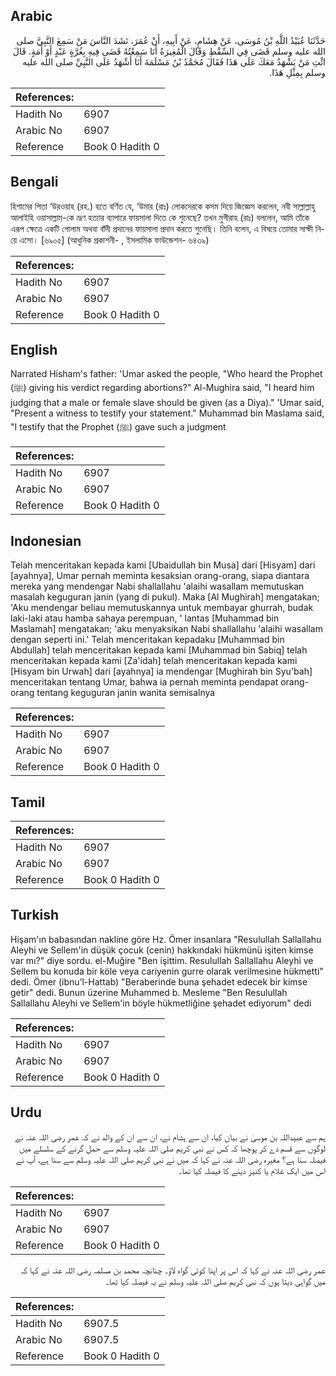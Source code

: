 ## Arabic


<div dir="rtl" lang="ar" style={{fontSize:'larger',backgroundColor:'#f8f9fa',padding:20}}>
حَدَّثَنَا عُبَيْدُ اللَّهِ بْنُ مُوسَى، عَنْ هِشَامٍ، عَنْ أَبِيهِ، أَنْ عُمَرَ، نَشَدَ النَّاسَ مَنْ سَمِعَ النَّبِيَّ صلى الله عليه وسلم قَضَى فِي السِّقْطِ وَقَالَ الْمُغِيرَةُ أَنَا سَمِعْتُهُ قَضَى فِيهِ بِغُرَّةٍ عَبْدٍ أَوْ أَمَةٍ‏.‏ قَالَ ائْتِ مَنْ يَشْهَدُ مَعَكَ عَلَى هَذَا فَقَالَ مُحَمَّدُ بْنُ مَسْلَمَةَ أَنَا أَشْهَدُ عَلَى النَّبِيِّ صلى الله عليه وسلم بِمِثْلِ هَذَا‏.‏
</div>
<div style={{backgroundColor:'#f8f9fa',padding:20, marginBottom: 10}}><table> <thead> <tr> <th>References:</th> <th></th> </tr> </thead> <tbody><tr><td>Hadith No</td><td>6907</td></tr><tr><td>Arabic No</td><td>6907</td></tr><tr><td>Reference</td><td>Book 0 Hadith 0</td></tr></tbody></table></div>

## Bengali


<div dir="ltr" lang="bn" style={{fontSize:'larger',backgroundColor:'#f8f9fa',padding:20}}>
হিশামের পিতা ‘উরওয়াহ (রহ.) হতে বর্ণিত যে, ‘উমার (রাঃ) লোকদেরকে কসম দিয়ে জিজ্ঞেস করলেন, নবী সাল্লাল্লাহু আলাইহি ওয়াসাল্লাম-কে ভ্রূণ হত্যার ব্যাপারে ফায়সালা দিতে কে শুনেছে? তখন মুগীরাহ (রাঃ) বললেন, আমি তাঁকে এরূপ ক্ষেত্রে একটি গোলাম অথবা বাঁদী প্রদানের ফায়সালা প্রদান করতে শুনেছি। তিনি বলেন, এ বিষয়ে তোমার সাক্ষী নিয়ে এসো। [৬৯০৫] (আধুনিক প্রকাশনী- , ইসলামিক ফাউন্ডেশন- ৬৪৩৯)
</div>
<div style={{backgroundColor:'#f8f9fa',padding:20, marginBottom: 10}}><table> <thead> <tr> <th>References:</th> <th></th> </tr> </thead> <tbody><tr><td>Hadith No</td><td>6907</td></tr><tr><td>Arabic No</td><td>6907</td></tr><tr><td>Reference</td><td>Book 0 Hadith 0</td></tr></tbody></table></div>

## English


<div dir="ltr" lang="en" style={{fontSize:'larger',backgroundColor:'#f8f9fa',padding:20}}>
Narrated Hisham's father: 'Umar asked the people, "Who heard the Prophet (ﷺ) giving his verdict regarding abortions?" Al-Mughira said, "I heard him judging that a male or female slave should be given (as a Diya)." 'Umar said, "Present a witness to testify your statement." Muhammad bin Maslama said, "I testify that the Prophet (ﷺ) gave such a judgment
</div>
<div style={{backgroundColor:'#f8f9fa',padding:20, marginBottom: 10}}><table> <thead> <tr> <th>References:</th> <th></th> </tr> </thead> <tbody><tr><td>Hadith No</td><td>6907</td></tr><tr><td>Arabic No</td><td>6907</td></tr><tr><td>Reference</td><td>Book 0 Hadith 0</td></tr></tbody></table></div>

## Indonesian


<div dir="ltr" lang="id" style={{fontSize:'larger',backgroundColor:'#f8f9fa',padding:20}}>
Telah menceritakan kepada kami [Ubaidullah bin Musa] dari [Hisyam] dari [ayahnya], Umar pernah meminta kesaksian orang-orang, siapa diantara mereka yang mendengar Nabi shallallahu 'alaihi wasallam memutuskan masalah keguguran janin (yang di pukul). Maka [Al Mughirah] mengatakan; 'Aku mendengar beliau memutuskannya untuk membayar ghurrah, budak laki-laki atau hamba sahaya perempuan, ' lantas [Muhammad bin Maslamah] mengatakan; 'aku menyaksikan Nabi shallallahu 'alaihi wasallam dengan seperti ini.' Telah menceritakan kepadaku [Muhammad bin Abdullah] telah menceritakan kepada kami [Muhammad bin Sabiq] telah menceritakan kepada kami [Za'idah] telah menceritakan kepada kami [Hisyam bin Urwah] dari [ayahnya] ia mendengar [Mughirah bin Syu'bah] menceritakan tentang Umar, bahwa ia pernah meminta pendapat orang-orang tentang keguguran janin wanita semisalnya
</div>
<div style={{backgroundColor:'#f8f9fa',padding:20, marginBottom: 10}}><table> <thead> <tr> <th>References:</th> <th></th> </tr> </thead> <tbody><tr><td>Hadith No</td><td>6907</td></tr><tr><td>Arabic No</td><td>6907</td></tr><tr><td>Reference</td><td>Book 0 Hadith 0</td></tr></tbody></table></div>

## Tamil


<div dir="ltr" lang="ta" style={{fontSize:'larger',backgroundColor:'#f8f9fa',padding:20}}>

</div>
<div style={{backgroundColor:'#f8f9fa',padding:20, marginBottom: 10}}><table> <thead> <tr> <th>References:</th> <th></th> </tr> </thead> <tbody><tr><td>Hadith No</td><td>6907</td></tr><tr><td>Arabic No</td><td>6907</td></tr><tr><td>Reference</td><td>Book 0 Hadith 0</td></tr></tbody></table></div>

## Turkish


<div dir="ltr" lang="tr" style={{fontSize:'larger',backgroundColor:'#f8f9fa',padding:20}}>
Hişam'ın babasından nakline göre Hz. Ömer insanlara "Resulullah Sallallahu Aleyhi ve Sellem'in düşük çocuk (cenin) hakkındaki hükmünü işiten kimse var mı?" diye sordu. el-Muğire "Ben işittim. Resulullah Sallallahu Aleyhi ve Sellem bu konuda bir köle veya cariyenin gurre olarak verilmesine hükmetti" dedi. Ömer (ibnu’l-Hattab) "Beraberinde buna şehadet edecek bir kimse getir" dedi. Bunun üzerine Muhammed b. Mesleme "Ben Resulullah Sallallahu Aleyhi ve Sellem'in böyle hükmetliğine şehadet ediyorum" dedi
</div>
<div style={{backgroundColor:'#f8f9fa',padding:20, marginBottom: 10}}><table> <thead> <tr> <th>References:</th> <th></th> </tr> </thead> <tbody><tr><td>Hadith No</td><td>6907</td></tr><tr><td>Arabic No</td><td>6907</td></tr><tr><td>Reference</td><td>Book 0 Hadith 0</td></tr></tbody></table></div>

## Urdu


<div dir="rtl" lang="ur" style={{fontSize:'larger',backgroundColor:'#f8f9fa',padding:20}}>
ہم سے عبیداللہ بن موسیٰ نے بیان کیا، ان سے ہشام نے، ان سے ان کے والد نے کہ عمر رضی اللہ عنہ نے لوگوں سے قسم دے کر پوچھا کہ کس نے نبی کریم صلی اللہ علیہ وسلم سے حمل گرنے کے سلسلے میں فیصلہ سنا ہے؟ مغیرہ رضی اللہ عنہ نے کہا کہ میں نے نبی کریم صلی اللہ علیہ وسلم سے سنا ہے، آپ نے اس میں ایک غلام یا کنیز دینے کا فیصلہ کیا تھا۔
</div>
<div style={{backgroundColor:'#f8f9fa',padding:20, marginBottom: 10}}><table> <thead> <tr> <th>References:</th> <th></th> </tr> </thead> <tbody><tr><td>Hadith No</td><td>6907</td></tr><tr><td>Arabic No</td><td>6907</td></tr><tr><td>Reference</td><td>Book 0 Hadith 0</td></tr></tbody></table></div>


<div dir="rtl" lang="ur" style={{fontSize:'larger',backgroundColor:'#f8f9fa',padding:20}}>
عمر رضی اللہ عنہ نے کہا کہ اس پر اپنا کوئی گواہ لاؤ۔ چنانچہ محمد بن مسلمہ رضی اللہ عنہ نے کہا کہ میں گواہی دیتا ہوں کہ نبی کریم صلی اللہ علیہ وسلم نے یہ فیصلہ کیا تھا۔
</div>
<div style={{backgroundColor:'#f8f9fa',padding:20, marginBottom: 10}}><table> <thead> <tr> <th>References:</th> <th></th> </tr> </thead> <tbody><tr><td>Hadith No</td><td>6907.5</td></tr><tr><td>Arabic No</td><td>6907.5</td></tr><tr><td>Reference</td><td>Book 0 Hadith 0</td></tr></tbody></table></div>